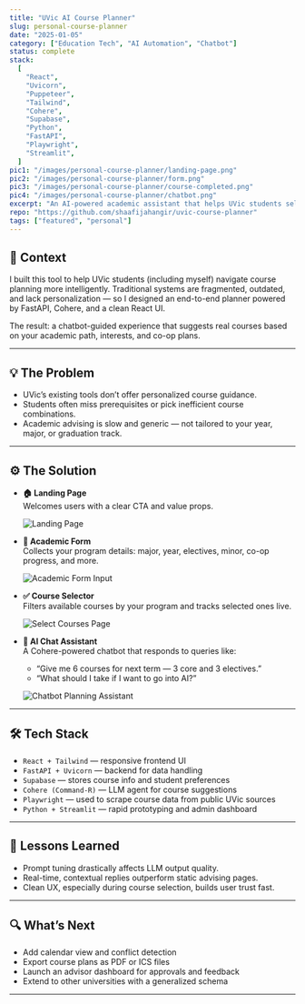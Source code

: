 ---
title: "UVic AI Course Planner"
slug: personal-course-planner
date: "2025-01-05"
category: ["Education Tech", "AI Automation", "Chatbot"]
status: complete
stack:
  [
    "React",
    "Uvicorn",
    "Puppeteer",
    "Tailwind",
    "Cohere",
    "Supabase",
    "Python",
    "FastAPI",
    "Playwright",
    "Streamlit",
  ]
pic1: "/images/personal-course-planner/landing-page.png"
pic2: "/images/personal-course-planner/form.png"
pic3: "/images/personal-course-planner/course-completed.png"
pic4: "/images/personal-course-planner/chatbot.png"
excerpt: "An AI-powered academic assistant that helps UVic students select smart courses, avoid scheduling conflicts, and receive tailored recommendations."
repo: "https://github.com/shaafijahangir/uvic-course-planner"
tags: ["featured", "personal"]
---

## 👋 Context

I built this tool to help UVic students (including myself) navigate course planning more intelligently. Traditional systems are fragmented, outdated, and lack personalization — so I designed an end-to-end planner powered by FastAPI, Cohere, and a clean React UI.

The result: a chatbot-guided experience that suggests real courses based on your academic path, interests, and co-op plans.

---

## 💡 The Problem

- UVic’s existing tools don’t offer personalized course guidance.
- Students often miss prerequisites or pick inefficient course combinations.
- Academic advising is slow and generic — not tailored to your year, major, or graduation track.

---

## ⚙️ The Solution

- **🏠 Landing Page**  
  Welcomes users with a clear CTA and value props.

  <img
    src="/images/personal-course-planner/landing-page.png"
    alt="Landing Page"
  />

- **🧾 Academic Form**  
  Collects your program details: major, year, electives, minor, co-op progress, and more.

  <img
    src="/images/personal-course-planner/form.png"
    alt="Academic Form Input"
  />

- **✅ Course Selector**  
  Filters available courses by your program and tracks selected ones live.

  <img
    src="/images/personal-course-planner/course-completed.png"
    alt="Select Courses Page"
  />

- **🤖 AI Chat Assistant**  
  A Cohere-powered chatbot that responds to queries like:
  - “Give me 6 courses for next term — 3 core and 3 electives.”
  - “What should I take if I want to go into AI?”

  <img
    src="/images/personal-course-planner/chatbot.png"
    alt="Chatbot Planning Assistant"
  />

---

## 🛠 Tech Stack

- `React + Tailwind` — responsive frontend UI
- `FastAPI + Uvicorn` — backend for data handling
- `Supabase` — stores course info and student preferences
- `Cohere (Command-R)` — LLM agent for course suggestions
- `Playwright` — used to scrape course data from public UVic sources
- `Python + Streamlit` — rapid prototyping and admin dashboard

---

## 🧠 Lessons Learned

- Prompt tuning drastically affects LLM output quality.
- Real-time, contextual replies outperform static advising pages.
- Clean UX, especially during course selection, builds user trust fast.

---

## 🔍 What’s Next

- Add calendar view and conflict detection
- Export course plans as PDF or ICS files
- Launch an advisor dashboard for approvals and feedback
- Extend to other universities with a generalized schema

---
